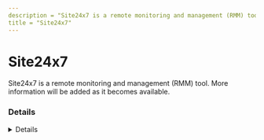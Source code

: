 ```yaml
---
description = "Site24x7 is a remote monitoring and management (RMM) tool. More information will be added as it becomes available."
title = "Site24x7"
---
```




# Site24x7

Site24x7 is a remote monitoring and management (RMM) tool. More information will be added as it becomes available.

### Details
<Details author={""}
         category={""}
         created={""}
         website={""}
         lastModified={"2/13/2024"}
         privileges={""}
         free={ false }
         verification={ false }
/>

#### Installation Paths
<Card code={ ["MEAgentHelper.exe", "MonitoringAgent.exe", "Site24x7WindowsAgentTrayIcon.exe", "Site24x7PluginAgent.exe"] }/>





### Forensic Artifacts




#### Network Artifacts
<EuiSpacer size="xl"/>
<NetworkArtifactsTable data={ [{"Description": "Known remote domains", "Domains": ["plus*.site24x7.com", "plus*.site24x7.eu", "plus*.site24x7.in", "plus*.site24x7.cn", "plus*.site24x7.net.au", "site24x7.com/msp"], "Ports": []}] }/>




### Detections
- Detects potential network activity of Site24x7 RMM tool
  - [Sigma Rule](https://github.com/magicsword-io/LOLRMM/blob/main/detections/sigma/site24x7_network_sigma.yml)
- Detects potential processes activity of Site24x7 RMM tool
  - [Sigma Rule](https://github.com/magicsword-io/LOLRMM/blob/main/detections/sigma/site24x7_processes_sigma.yml)

### References
- [https://support.site24x7.com/portal/en/kb/articles/which-ports-do-i-need-to-allow-access-in-my-firewall-to-use-site24x7-agent](https://support.site24x7.com/portal/en/kb/articles/which-ports-do-i-need-to-allow-access-in-my-firewall-to-use-site24x7-agent)

